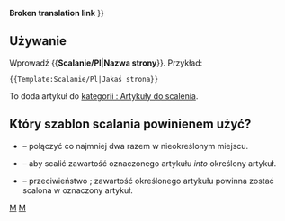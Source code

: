 <noinclude>
'''Broken translation link'''{{en/-}}</noinclude>
{{en/Ambox| type  = move
| image = merge.png
| text  =  {{#IF: {{{1|}}} |Sugerowano, aby ten artykuł lub sekcja była <span class="plainlinks">[http://pl.wikipedia.org/wiki/Scalanie_(system_kontroli_wersji) Scalona]</span> z<!--
--> ''[[Main/en/{{NAMESPACE}}:{{{1}}}|{{{1}}}]]''. ([[Main/en/{{NAMESPACE}} talk:{{{1}}}|Przekonsultować]]) | Nie podano nazwy strony, napraw to lub usuń szablon
}} }}<includeonly>{{{2|<!--[[Category:en/Articles to be merged|{{PAGENAME}}]]-->[[Category:pl/Artykuły do ​​scalenia|{{PAGENAME}}]]}}}</includeonly><noinclude>

==Używanie==
Wprowadź <nowiki>{{</nowiki>'''Scalanie/Pl'''|'''Nazwa strony'''<nowiki>}}</nowiki>. Przykład:
<pre>{{Template:Scalanie/Pl|Jakaś strona}}</pre>
To doda artykuł do <!--[[Category/en/Articles to be merged|:Category:Articles to be merged]]-->[[Category/pl/Artykuły do ​​scalenia|kategorii : Artykuły do scalenia]].

== Który szablon scalania powinienem użyć? ==
* {{en/S|Scalanie/Pl}} &ndash; połączyć co najmniej dwa razem w nieokreślonym miejscu.
* {{en/S|Mergeto}} &ndash; aby scalić zawartość oznaczonego artykułu ''into'' określony artykuł.
* {{en/S|Mergefrom}} &ndash; przeciwieństwo {{en/S|Mergeto}}; zawartość określonego artykułu powinna zostać scalona w oznaczony artykuł.

<!--[[Category:en/Templates|M]][[Category:en/Message boxes|M]]-->[[Category:pl/Szablony|M]][[Category:pl/InfoBox|M]]</noinclude>